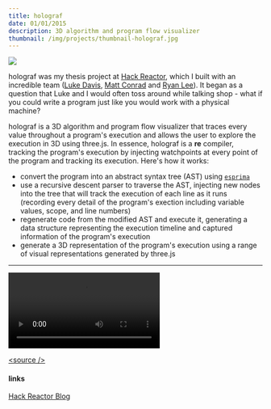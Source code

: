 ```yaml
---
title: holograf
date: 01/01/2015
description: 3D algorithm and program flow visualizer
thumbnail: /img/projects/thumbnail-holograf.jpg
---
```


![](/img/projects/thumbnail-holograf.jpg)

holograf was my thesis project at [Hack Reactor](http://www.hackreactor.com/), which I built with an incredible team ([Luke Davis](https://github.com/lucaswadedavis), [Matt Conrad](https://github.com/conrad) and [Ryan Lee](https://github.com/ryanjlee)). It began as a question that Luke and I would often toss around while talking shop - what if you could write a program just like you would work with a physical machine?

holograf is a 3D algorithm and program flow visualizer that traces every value throughout a program's execution and allows the user to explore the execution in 3D using three.js. In essence, holograf is a **re** compiler, tracking the program's execution by injecting watchpoints at every point of the program and tracking its execution. Here's how it works:

- convert the program into an abstract syntax tree (AST) using [`esprima`](http://esprima.org/)
- use a recursive descent parser to traverse the AST, injecting new nodes into the tree that will track the execution of each line as it runs (recording every detail of the program's exection including variable values, scope, and line numbers)
- regenerate code from the modified AST and execute it, generating a data structure representing the execution timeline and captured information of the program's execution
- generate a 3D representation of the program's execution using a range of visual representations generated by three.js

---

<Video
  src="/img/projects/holograf_demo.webm"
  caption="holograf visualization of a simple fibonacci algorithm"
/>

[\<source />](https://github.com/cannoneyed/holograf)

#### links

[Hack Reactor Blog](http://www.hackreactor.com/blog/students-create-3d-visualizations-to-map-debug-code)<br />
